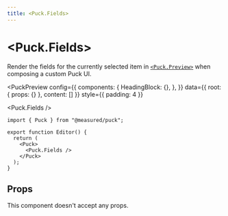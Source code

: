 ```yaml
---
title: <Puck.Fields>
---
```



# \<Puck.Fields\>

Render the fields for the currently selected item in [`<Puck.Preview>`](/docs/api-reference/components/puck-preview) when composing a custom Puck UI.

<PuckPreview
  config={{
    components: {
      HeadingBlock: {},
    },
  }}
  data={{ root: { props: {} }, content: [] }}
  style={{ padding: 4 }}
>
  <Puck.Fields />
</PuckPreview>

```tsx {14} showLineNumbers copy
import { Puck } from "@measured/puck";

export function Editor() {
  return (
    <Puck>
      <Puck.Fields />
    </Puck>
  );
}
```

## Props

This component doesn't accept any props.
